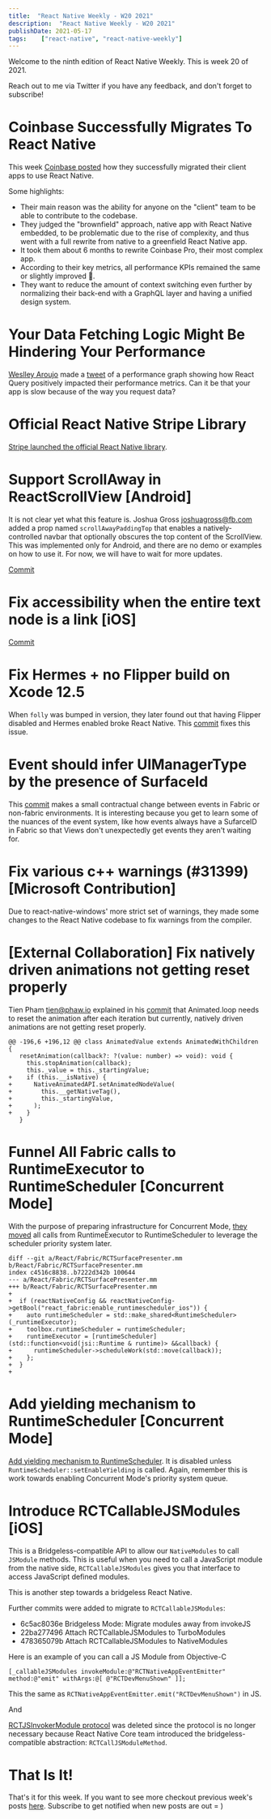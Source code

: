 ```yaml
---
title:  "React Native Weekly - W20 2021"
description:  "React Native Weekly - W20 2021"
publishDate: 2021-05-17
tags:    ["react-native", "react-native-weekly"]
---
```



Welcome to the ninth edition of React Native Weekly. This is week 20 of 2021.

Reach out to me via Twitter if you have any feedback, and don't forget to subscribe!


# Coinbase Successfully Migrates To React Native

This week [Coinbase posted](https://blog.coinbase.com/announcing-coinbases-successful-transition-to-react-native-af4c591df971) how they successfully migrated their client apps to use React Native. 

Some highlights:

- Their main reason was the ability for anyone on the "client" team to be able to contribute to the codebase.
- They judged the "brownfield" approach, native app with React Native embedded, to be problematic due to the rise of complexity, and thus went with a full rewrite from native to a greenfield React Native app. 
- It took them about 6 months to rewrite Coinbase Pro, their most complex app.
- According to their key metrics, all performance KPIs remained the same or slightly improved 🤯.
- They want to reduce the amount of context switching even further by normalizing their back-end with a GraphQL layer and having a unified design system.



# Your Data Fetching Logic Might Be Hindering Your Performance


[Weslley Aroujo](https://twitter.com/_weslleyaraujo) made a [tweet](https://twitter.com/_weslleyaraujo/status/1393121444851326976?s=20) of a performance graph showing how React Query positively impacted their performance metrics. Can it be that your app is slow because of the way you request data? 


# Official React Native Stripe Library

[Stripe launched the official React Native library](https://twitter.com/StripeDev/status/1391863173926506501).



# Support ScrollAway in ReactScrollView [Android]

It is not clear yet what this feature is. Joshua Gross <joshuagross@fb.com> added a prop named `scrollAwayPaddingTop` that enables a natively-controlled navbar that optionally obscures the top content of the ScrollView. This was implemented only for Android, and there are no demo or examples on how to use it. For now, we will have to wait for more updates.

[Commit](https://github.com/facebook/react-native/commit/0ef5beee85) 


# Fix accessibility when the entire text node is a link [iOS]

[Commit](https://github.com/facebook/react-native/commit/83e5cdd369) 


# Fix Hermes + no Flipper build on Xcode 12.5

When `folly` was bumped in version, they later found out that having Flipper disabled and Hermes enabled broke React Native. This [commit](https://github.com/facebook/react-native/commit/b9243e00e3) fixes this issue.
 

# Event should infer UIManagerType by the presence of SurfaceId

This [commit](https://github.com/facebook/react-native/commit/52b45a44b4 ) makes a small contractual change between events in Fabric or non-fabric environments. It is interesting because you get to learn some of the nuances of the event system, like how events always have a SufarceID in Fabric so that Views don't unexpectedly get events they aren't waiting for.


# Fix various c++ warnings (#31399) [Microsoft Contribution]

Due to react-native-windows' more strict set of warnings, they made some changes to the React Native codebase to fix warnings from the compiler.

# [External Collaboration] Fix natively driven animations not getting reset properly 

Tien Pham <tien@phaw.io> explained in his [commit](https://github.com/facebook/react-native/commit/129180c77b) that Animated.loop needs to reset the animation after each iteration but currently, natively driven animations are not getting reset properly.

```
@@ -196,6 +196,12 @@ class AnimatedValue extends AnimatedWithChildren {
   resetAnimation(callback?: ?(value: number) => void): void {
     this.stopAnimation(callback);
     this._value = this._startingValue;
+    if (this.__isNative) {
+      NativeAnimatedAPI.setAnimatedNodeValue(
+        this.__getNativeTag(),
+        this._startingValue,
+      );
+    }
   }
```



# Funnel All Fabric calls to RuntimeExecutor to RuntimeScheduler [Concurrent Mode]


With the purpose of preparing infrastructure for Concurrent Mode, [they moved](https://github.com/facebook/react-native/commit/9b3c12dc87) all calls from RuntimeExecutor to RuntimeScheduler to leverage the scheduler priority system later.

```
diff --git a/React/Fabric/RCTSurfacePresenter.mm b/React/Fabric/RCTSurfacePresenter.mm
index c4516c8838..b7222d342b 100644
--- a/React/Fabric/RCTSurfacePresenter.mm
+++ b/React/Fabric/RCTSurfacePresenter.mm
+
+  if (reactNativeConfig && reactNativeConfig->getBool("react_fabric:enable_runtimescheduler_ios")) {
+    auto runtimeScheduler = std::make_shared<RuntimeScheduler>(_runtimeExecutor);
+    toolbox.runtimeScheduler = runtimeScheduler;
+    runtimeExecutor = [runtimeScheduler](std::function<void(jsi::Runtime & runtime)> &&callback) {
+      runtimeScheduler->scheduleWork(std::move(callback));
+    };
+  }
+
```

# Add yielding mechanism to RuntimeScheduler [Concurrent Mode]

[Add yielding mechanism to RuntimeScheduler](https://github.com/facebook/react-native/commit/52a995d611). It is disabled unless `RuntimeScheduler::setEnableYielding` is called. Again, remember this is work towards enabling Concurrent Mode's priority system queue.


# Introduce RCTCallableJSModules [iOS]

This is a Bridgeless-compatible API to allow our `NativeModules` to call `JSModule` methods. This is useful when you need to call a JavaScript module from the native side, `RCTCallableJSModules` gives you that interface to access JavaScript defined modules.  

This is another step towards a bridgeless React Native.


Further commits were added to migrate to `RCTCallableJSModules`:


- 6c5ac8036e Bridgeless Mode: Migrate modules away from invokeJS
- 22ba277496 Attach RCTCallableJSModules to TurboModules
- 478365079b Attach RCTCallableJSModules to NativeModules

Here is an example of you can call a JS Module from Objective-C

`[_callableJSModules invokeModule:@"RCTNativeAppEventEmitter" method:@"emit" withArgs:@[ @"RCTDevMenuShown" ]];`

This the same as `RCTNativeAppEventEmitter.emit("RCTDevMenuShown")` in JS.

And

[RCTJSInvokerModule protocol](https://github.com/facebook/react-native/commit/73fbe80fc4) was deleted since the protocol is no longer necessary because React Native Core team introduced the bridgeless-compatible abstraction: `RCTCallJSModuleMethod`.


# That Is It!

That's it for this week. If you want to see more checkout previous week's posts [here](/tags/react-native). Subscribe to get notified when new posts are out = )


